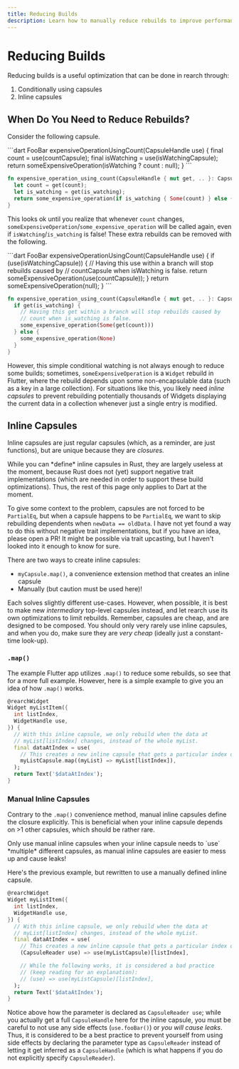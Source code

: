 ```yaml
---
title: Reducing Builds
description: Learn how to manually reduce rebuilds to improve performance in rearch.
---
```


# Reducing Builds
Reducing builds is a useful optimization that can be done in rearch through:
1. Conditionally using capsules
2. Inline capsules


## When Do You Need to Reduce Rebuilds?
Consider the following capsule.

<CodeGroup title="Capsule with excessive rebuilds">
  ```dart
  FooBar expensiveOperationUsingCount(CapsuleHandle use) {
    final count = use(countCapsule);
    final isWatching = use(isWatchingCapsule);
    return someExpensiveOperation(isWatching ? count : null);
  }
  ```

  ```rust
  fn expensive_operation_using_count(CapsuleHandle { mut get, .. }: CapsuleHandle) -> FooBar {
    let count = get(count);
    let is_watching = get(is_watching);
    return some_expensive_operation(if is_watching { Some(count) } else { None });
  }
  ```
</CodeGroup>

This looks ok until you realize that whenever `count` changes,
`someExpensiveOperation`/`some_expensive_operation` will be called again,
even if `isWatching`/`is_watching` is false!
These extra rebuilds can be removed with the following.

<CodeGroup title="Limiting extra rebuilds">
  ```dart
  FooBar expensiveOperationUsingCount(CapsuleHandle use) {
    if (use(isWatchingCapsule)) {
      // Having this use within a branch will stop rebuilds caused by
      // countCapsule when isWatching is false.
      return someExpensiveOperation(use(countCapsule));
    }
    return someExpensiveOperation(null);
  }
  ```

  ```rust
  fn expensive_operation_using_count(CapsuleHandle { mut get, .. }: CapsuleHandle) -> FooBar {
    if get(is_watching) {
      // Having this get within a branch will stop rebuilds caused by
      // count when is_watching is false.
      some_expensive_operation(Some(get(count)))
    } else {
      some_expensive_operation(None)
    }
  }
  ```
</CodeGroup>

However, this simple conditional watching is not always enough to reduce some builds;
sometimes, `someExpensiveOperation` is a `Widget` rebuild in Flutter,
where the rebuild depends upon some non-encapsulable data (such as a key in a large collection).
For situations like this, you likely need *inline capsules*
to prevent rebuilding potentially thousands of Widgets displaying the current data in a collection
whenever just a single entry is modified.


## Inline Capsules
Inline capsules are just regular capsules (which, as a reminder, are just functions),
but are unique because they are *closures*.

<Info>
  While you can *define* inline capsules in Rust, they are largely useless at the moment,
  because Rust does not (yet) support negative trait implementations
  (which are needed in order to support these build optimizations).
  Thus, the rest of this page only applies to Dart at the moment.

  To give some context to the problem, capsules are not forced to be `PartialEq`,
  but when a capsule happens to be `PartialEq`,
  we want to skip rebuilding dependents when `newData == oldData`.
  I have not yet found a way to do this without negative trait implementations,
  but if you have an idea, please open a PR!
  It might be possible via trait upcasting, but I haven't looked into it enough to know for sure.
</Info>

There are two ways to create inline capsules:
- `myCapsule.map()`, a convenience extension method that creates an inline capsule
- Manually (but caution must be used here)!

Each solves slightly different use-cases.
However, when possible, it is best to make new *intermediary* top-level capsules instead,
and let rearch use its own optimizations to limit rebuilds.
Remember, capsules are cheap, and are designed to be composed.
You should only very rarely use inline capsules,
and when you do, make sure they are *very cheap* (ideally just a constant-time look-up).


### `.map()`
The example Flutter app utilizes `.map()` to reduce some rebuilds,
so see that for a more full example.
However, here is a simple example to give you an idea of how `.map()` works.

```dart title="Inline capsule example with .map()"
@rearchWidget
Widget myListItem({
  int listIndex,
  WidgetHandle use,
}) {
  // With this inline capsule, we only rebuild when the data at
  // myList[listIndex] changes, instead of the whole myList.
  final dataAtIndex = use(
    // This creates a new inline capsule that gets a particular index of myList:
    myListCapsule.map((myList) => myList[listIndex]),
  );
  return Text('$dataAtIndex');
}
```


### Manual Inline Capsules
Contrary to the `.map()` convenience method, manual inline capsules define the closure explicitly.
This is beneficial when your inline capsule depends on >1 other capsules,
which should be rather rare.

<Warning>
  Only use manual inline capsules when your inline capsule needs to `use`
  *multiple* different capsules,
  as manual inline capsules are easier to mess up and cause leaks!
</Warning>

Here's the previous example, but rewritten to use a manually defined inline capsule.
```dart title="Manual inline capsule example"
@rearchWidget
Widget myListItem({
  int listIndex,
  WidgetHandle use,
}) {
  // With this inline capsule, we only rebuild when the data at
  // myList[listIndex] changes, instead of the whole myList.
  final dataAtIndex = use(
    // This creates a new inline capsule that gets a particular index of myList:
    (CapsuleReader use) => use(myListCapsule)[listIndex],

    // While the following works, it is considered a bad practice
	// (keep reading for an explanation):
    // (use) => use(myListCapsule)[listIndex],
  );
  return Text('$dataAtIndex');
}
```

Notice above how the parameter is declared as `CapsuleReader use`;
while you actually get a full `CapsuleHandle` here for the inline capsule,
you must be careful to not use any side effects (`use.fooBar()`) or *you will cause leaks*.
Thus, it is considered to be a best practice to prevent yourself from using side effects
by declaring the parameter type as `CapsuleReader` instead of letting it get inferred
as a `CapsuleHandle` (which is what happens if you do not explicitly specify `CapsuleReader`).
